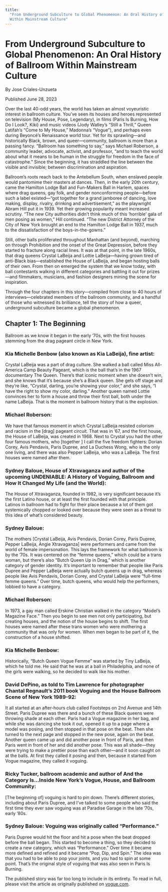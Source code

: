 ```yaml
---
title:
  "From Underground Subculture to Global Phenomenon: An Oral History of Ballroom
  Within Mainstream Culture"
---
```



# From Underground Subculture to Global Phenomenon: An Oral History of Ballroom Within Mainstream Culture

By Jose Criales-Unzueta

Published June 28, 2023

Over the last 40-odd years, the world has taken an almost voyeuristic interest
in ballroom culture. You’ve seen its houses and heroes represented on television
(My House, Pose, Legendary), in films (Paris Is Burning, How Do I Look?, Kiki)
and music videos (Jody Watley’s “Still a Thrill,” Queen Latifah’s “Come to My
House,” Madonna’s “Vogue”), and perhaps even during Beyoncé’s Renaissance world
tour. Yet for its sprawling—and historically Black, brown, and queer—community,
ballroom is more than a passing fancy. “Ballroom has something to say,” says
Michael Roberson, a community leader, advocate, activist, and professor, “and to
teach the world about what it means to be human in the struggle for freedom in
the face of catastrophe.” Since the beginning, it has straddled the line between
the visible and invisible; between discrimination and aspiration.

Ballroom’s roots reach back to the Antebellum South, when enslaved people would
pantomime their masters at dances. Then, in the early 20th century, came the
Hamilton Lodge Ball and Fun-Makers Ball in Harlem, spaces where drag queens, gay
folk, and gender nonconforming people—before such a label existed—“got together
for a grand jamboree of dancing, love making, display, rivalry, drinking and
advertisement,” as the playwright Abram Hill put it in 1939. Yet their growing
popularity meant increased scrutiny. “The new City authorities didn’t think much
of this ‘horrible’ gala of men posing as women,” Hill continued. “The new
District Attorney of the City of New York brought an end to the Hamilton Lodge
Ball in 1937, much to the dissatisfaction of the boys-in-the-gowns.”

Still, other balls proliferated throughout Manhattan (and beyond), marching on
through Prohibition and the onset of the Great Depression, before they started
to fracture along racial lines. It was at that point, in the late 1960s, that
drag queens Crystal LaBeija and Lottie LaBeija—having grown tired of anti-Black
bias—established the House of LaBeija, and began hosting balls of their own.
From then on emerged the system that we know today, with ball contestants
walking in different categories and battling it out for prizes—and filmmakers,
musicians, and fashion designers mining the scene for inspiration.

Through the four chapters in this story—compiled from close to 40 hours of
interviews—celebrated members of the ballroom community, and a handful of those
who witnessed its brilliance, tell the story of how a queer, underground
subculture became a global phenomenon.

## Chapter 1: The Beginning

Ballroom as we know it began in the early ’70s, with the first houses stemming
from the drag pageant circle in New York.

### Kia Michelle Benbow (also known as Kia LaBeija), fine artist:

Crystal LaBeija was a part of drag culture. She walked a ball called Miss
All-America Camp Beauty Pageant, which is the ball that’s in the 1967
documentary The Queen. There’s that iconic moment when she doesn’t win, and she
knows that it’s because she’s a Black queen. She gets off stage and they’re
like, “Crystal, darling, you’re showing your color,” and she says, “I have the
right to show my color, darling.” Another queen named Lottie convinces her to
form a house and throw their first ball, both under the name LaBeija. That is
the moment in ballroom history that is the explosion.

### Michael Roberson:

We have that famous moment in which Crystal LaBeija resisted colorism and racism
in the [drag] pageant circuit. That was in ’67, and the first house, the House
of LaBeija, was created in 1968. Next to Crystal you had the other four famous
mothers, who [together ] I call the five freedom fighters: Dorian Corey, Avis
Pendavis, Paris Dupree, and La Duchess Wong, who is the only one living, and
there was also Pepper LaBeija, who was a LaBeija. The first houses were named
after them.

### Sydney Baloue, House of Xtravaganza and author of the upcoming UNDENIABLE: A History of Voguing, Ballroom and How It Changed My Life (and the World):

The House of Xtravaganza, founded in 1982, is very significant because it’s the
first Latino house, or at least the first founded with that principle. Latinos
in ballroom had to fight for their place because a lot of them got systemically
chopped or looked over because they were seen as a threat to this idea of what’s
considered beauty.

### Sydney Baloue:

The mothers [Crystal LaBeija, Avis Pendavis, Dorian Corey, Paris Dupree, Pepper
LaBeija, Angie Xtravaganza] were performers and came from the world of female
impersonation. This lays the framework for what ballroom is by the ’70s. It was
centered on the “femme queens,” which could be a trans woman, but there’s also
“Butch Queen Up in Drag,” which is another category of gender identity. It’s
important to remember that people like Paris Dupree and Pepper LaBeija were
actually butch queens up in drag, whereas people like Avis Pendavis, Dorian
Corey, and Crystal LaBeija were “full-time femme queens.” Over time, butch
queens, who would help the performers, lobbied to have a category.

### Michael Roberson:

In 1973, a gay man called Erskine Christian walked in the category “Model’s
Magazine Face.” Then you begin to see men not only participating, but creating
houses, and the notion of the house begins to shift. The first houses were named
after these trans women who were mothering a community that was only for women.
When men began to be part of it, the construction of a house shifted.

### Kia Michelle Benbow:

Historically, “Butch Queen Vogue Femme” was started by Tiny LaBeija, which he
told me. He said that he was at a ball in Philadelphia, and none of the girls
were walking, so he decided to walk like his mother.

### David DePino, as told to Tim Lawrence for photographer Chantal Regnault’s 2011 book Voguing and the House Ballroom Scene of New York 1989-92:

It all started at an after-hours club called Footsteps on 2nd Avenue and 14th
Street. Paris Dupree was there and a bunch of these Black queens were throwing
shade at each other. Paris had a Vogue magazine in her bag, and while she was
dancing she took it out, opened it up to a page where a model was posing, and
then stopped in that pose on the beat. Then she turned to the next page and
stopped in the new pose, again on the beat. Another queen came up and did
another pose in front of Paris, and then Paris went in front of her and did
another pose. This was all shade—they were trying to make a prettier pose than
each other—and it soon caught on at the balls. At first they called it posing
and then, because it started from Vogue magazine, they called it voguing.

### Ricky Tucker, ballroom academic and author of And the Category Is…Inside New York’s Vogue, House, and Ballroom Community:

[The beginning of] voguing is hard to pin down. There’s different stories,
including about Paris Dupree, and I’ve talked to some people who said the first
time they ever saw voguing was at Paradise Garage in the late ’70s, early ’80s.

### Sydney Baloue: Voguing was originally called “Performance.”

Paris Dupree would hit the floor and hit a pose when the beat dropped before the
ball began. This started to become a thing, so they decided to create a new
category, which was “Performance.” Over time it became more defined and refined
and it became “Pop, Dip, and Spin.” The idea was that you had to be able to pop
your joints, and you had to spin at some point. That’s the original style of
voguing that was also seen in Paris Is Burning.

The published story was far too long to include in its entirety. To read in
full, please visit the article as originally published on
[vogue.com](https://www.vogue.com/article/oral-history-ballroom-pride-2023).
